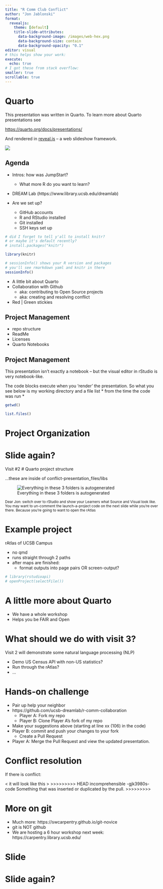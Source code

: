 ```yaml
---
title: "R Comm Club Conflict"
author: "Jon Jablonski"
format: 
  revealjs:
    theme: [default]
    title-slide-attributes:
      data-background-image: /images/web-hex.png
      data-background-size: contain
      data-background-opacity: "0.1"
editor: visual
# this helps show your work:
execute:
  echo: true
# I got these from stack overflow:
smaller: true
scrollable: true
---
```


# Quarto

This presentation was written in Quarto. To learn more about Quarto presentations see

<https://quarto.org/docs/presentations/>

And rendered in [reveal.js](https://revealjs.com/) -- a web slideshow framework.

![](images/render-on-save.png){fig-alt="A screenshot of the menu bar with 'render on save' highlighted"}

## Agenda

-   Intros: how was JumpStart?

    -   What more R do you want to learn?

-   DREAM Lab (https://www.library.ucsb.edu/dreamlab)

-   Are we set up?

    -   GitHub accounts
    -   R and RStudio installed
    -   Git installed
    -   SSH keys set up

```R
# did I forget to tell y'all to install knitr? 
# or maybe it's default recently?
# install.packages("knitr")

library(knitr)

# sessionInfo() shows your R version and packages
# you'll see rmarkdown yaml and knitr in there
sessionInfo()

```

-   A little bit about Quarto
-   Collaboration with Github
    -   aka: contributing to Open Source projects
    -   aka: creating and resolving conflict
-   Red \| Green stickies

## Project Management

-   repo structure
-   ReadMe
-   Licenses
-   Quarto Notebooks

## Project Management

This presentation isn't exactly a notebook -- but the visual editor in rStudio is very notebook-like.

The code blocks execute when you 'render' the presentation. So what you see below is my working directory and a file list \* from the time the code was run \*

```r
getwd()
```

```r
list.files()
```

# Project Organization

# Slide again?

Visit #2 \# Quarto project structure

...these are inside of conflict-presentation_files/libs

![Everything in these 3 folders is autogenerated](images/guts.png){fig-alt="A screenshot of the 3 folders that make the slides"}

<small>Dear Jon: switch over to rStudio and show your Learners what Source and Visual look like. You may want to un-comment the launch-a-project code on the next slide while you're over there. Because you're going to want to open the rAtlas</small>

# Example project

rAtlas of UCSB Campus

-   no qmd
-   runs straight through 2 paths
-   after maps are finished:
    -   format outputs into page pairs OR screen-output?

```r
# library(rstudioapi)
# openProject(selectFile())
```

# A little more about Quarto

-   We have a whole workshop
-   Helps you be FAIR and Open

# What should we do with visit 3?

Visit 2 will demonstrate some natural language processing (NLP)

-   Demo US Census API with non-US statistics?
-   Run through the rAtlas?
-   ...

# Hands-on challenge

-   Pair up help your neighbor
-   https://github.com/ucsb-dreamlab/r-comm-collaboration
    -   Player A: Fork my repo
    -   Player B: Clone Player A's fork of my repo
-   Make your suggestions above (starting at line xx (106) in the code)
-   Player B: commit and push your changes to your fork
    -   Create a Pull Request
-   Player A: Merge the Pull Request and view the updated presentation.

# Conflict resolution

If there is conflict:

\< it will look like this \> \>\>\>\>\>\>\>\>\> HEAD incomprehensible -gjk3980s- code Something that was inserted or duplicated by the pull. \>\>\>\>\>\>\>\>\>

# More on git

-   Much more: https://swcarpentry.github.io/git-novice
-   git is NOT github
-   We are hosting a 6 hour workshop next week: https://carpentry.library.ucsb.edu/

# Slide

# Slide again?
